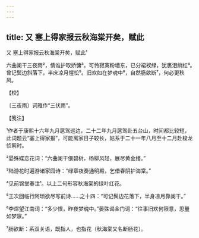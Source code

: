 ```yaml
---
---
---
```

title: 又 塞上得家报云秋海棠开矣，赋此
---



又 塞上得家报云秋海棠开矣，赋此¹





六曲阑干三夜雨²，倩谁护取娇慵³。可怜寂寞粉墙东，已分裙衩绿，犹裹泪绡红⁴。　　曾记鬓边斜落下，半床凉月惺忪⁵。旧欢如在梦魂中⁶，自然肠欲断⁷，何必更秋风。





【校】


〔三夜雨〕词雅作“三伏雨”。





【笺注】


¹作者于康熙十六年九月扈驾巡边，二十二年九月扈驾赴五台山，时间都比较短，此词题云“塞上得家报”，可能离家日子较长，姑系于二十一年八月至十二月赴梭龙侦察时。

²晏殊蝶恋花词：“六曲阑干偎碧树，杨柳风轻，展尽黄金缕。”

³陆游花时遍游诸家园诗：“绿章夜奏通明殿，乞借春阴护海棠。”

⁴见前锦堂春注¹。以上二句形容秋海棠的绿叶红花。

⁵王次回临行阿琐欲尽写前诗……之十四：“可记鬓边花落下，半身凉月靠阑干。”

⁶李煜望江南词：“多少恨，昨夜梦魂中。”晏殊谒金门词：“往事旧欢何限意，思量如梦寐。”

⁷肠欲断：系双关语，既指人，也指花（秋海棠又名断肠花）。